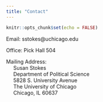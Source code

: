 ```yaml
---
title: "Contact"
---
```

  
  ```r
knitr::opts_chunk$set(echo = FALSE)
```

<i class="fas fa-envelope"></i> Email: 
sstokes@uchicago.edu


<i class="fas fa-map-marker-alt"></i> Office: 
Pick Hall 504


<i class="fas fa-building"></i> Mailing Address: 
<br> &nbsp;&nbsp;&nbsp;&nbsp; Susan Stokes <br>
&nbsp;&nbsp;&nbsp;&nbsp; Department of Political Science <br>
&nbsp;&nbsp;&nbsp;&nbsp; 5828 S. University Avenue <br>
&nbsp;&nbsp;&nbsp;&nbsp; The University of Chicago <br>
&nbsp;&nbsp;&nbsp;&nbsp; Chicago, IL 60637



